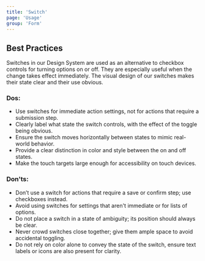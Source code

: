 ```yaml
---
title: 'Switch'
page: 'Usage'
group: 'Form'
---
```


## Best Practices

Switches in our Design System are used as an alternative to checkbox controls for turning options on or off. They are especially useful when the change takes effect immediately. The visual design of our switches makes their state clear and their use obvious.

### Dos:

- Use switches for immediate action settings, not for actions that require a submission step.
- Clearly label what state the switch controls, with the effect of the toggle being obvious.
- Ensure the switch moves horizontally between states to mimic real-world behavior.
- Provide a clear distinction in color and style between the on and off states.
- Make the touch targets large enough for accessibility on touch devices.

### Don'ts:

- Don’t use a switch for actions that require a save or confirm step; use checkboxes instead.
- Avoid using switches for settings that aren't immediate or for lists of options.
- Do not place a switch in a state of ambiguity; its position should always be clear.
- Never crowd switches close together; give them ample space to avoid accidental toggling.
- Do not rely on color alone to convey the state of the switch, ensure text labels or icons are also present for clarity.
